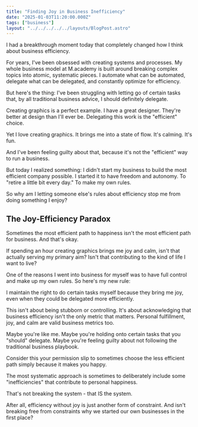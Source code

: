 ```yaml
---
title: "Finding Joy in Business Inefficiency"
date: "2025-01-03T11:20:00.000Z"
tags: ["business"]
layout: "../../../../../layouts/BlogPost.astro"
---
```


I had a breakthrough moment today that completely changed how I think about business efficiency.

For years, I've been obsessed with creating systems and processes. My whole business model at M.academy is built around breaking complex topics into atomic, systematic pieces. I automate what can be automated, delegate what can be delegated, and constantly optimize for efficiency.

But here's the thing: I've been struggling with letting go of certain tasks that, by all traditional business advice, I should definitely delegate.

Creating graphics is a perfect example. I have a great designer. They're better at design than I'll ever be. Delegating this work is the "efficient" choice.

Yet I love creating graphics. It brings me into a state of flow. It's calming. It's fun.

And I've been feeling guilty about that, because it's not the "efficient" way to run a business.

But today I realized something: I didn't start my business to build the most efficient company possible. I started it to have freedom and autonomy. To "retire a little bit every day." To make my own rules.

So why am I letting someone else's rules about efficiency stop me from doing something I enjoy?

## The Joy-Efficiency Paradox

Sometimes the most efficient path to happiness isn't the most efficient path for business. And that's okay.

If spending an hour creating graphics brings me joy and calm, isn't that actually serving my primary aim? Isn't that contributing to the kind of life I want to live?

One of the reasons I went into business for myself was to have full control and make up my own rules. So here's my new rule:

I maintain the right to do certain tasks myself because they bring me joy, even when they could be delegated more efficiently.

This isn't about being stubborn or controlling. It's about acknowledging that business efficiency isn't the only metric that matters. Personal fulfillment, joy, and calm are valid business metrics too.

Maybe you're like me. Maybe you're holding onto certain tasks that you "should" delegate. Maybe you're feeling guilty about not following the traditional business playbook.

Consider this your permission slip to sometimes choose the less efficient path simply because it makes you happy.

The most systematic approach is sometimes to deliberately include some "inefficiencies" that contribute to personal happiness.

That's not breaking the system - that IS the system.

After all, efficiency without joy is just another form of constraint. And isn't breaking free from constraints why we started our own businesses in the first place?
